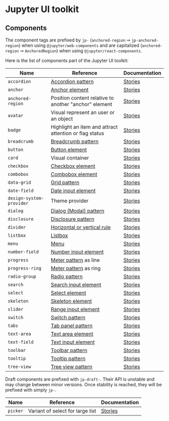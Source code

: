 # Jupyter UI toolkit

## Components

The component tags are prefixed by `jp-` (`anchored-region` ➙ `jp-anchored-region`)
when using `@jupyter/web-components` and are capitalized (`anchored-region` ➙ `AnchoredRegion`) when using `@jupyter/react-components`.

Here is the list of components part of the Jupyter UI toolkit:

| Name              | Reference                                                                                      | Documentation                                                     |
| ----------------- | ---------------------------------------------------------------------------------------------- | ----------------------------------------------------------------- |
| `accordion`       | [Accordion pattern](https://www.w3.org/WAI/ARIA/apg/patterns/accordion/)                       | [Stories](?path=/story/components-accordion--documentation)       |
| `anchor`          | [Anchor element](https://developer.mozilla.org/en-US/docs/Web/HTML/Element/a)                  | [Stories](?path=/story/components-anchor--documentation)          |
| `anchored-region` | Position content relative to another "anchor" element                                          | [Stories](?path=/story/components-anchored-region--documentation) |
| `avatar`          | Visual represent an user or an object                                                          | [Stories](?path=/story/components-avatar--documentation)          |
| `badge`           | Highlight an item and attract attention or flag status                                         | [Stories](?path=/story/components-badge--documentation)           |
| `breadcrumb`      | [Breadcrumb pattern](https://www.w3.org/WAI/ARIA/apg/patterns/breadcrumb/)                     | [Stories](?path=/story/components-breadcrumb--documentation)      |
| `button`          | [Button element](https://developer.mozilla.org/en-US/docs/Web/HTML/Element/button)             | [Stories](?path=/story/components-button--documentation)          |
| `card`            | Visual container                                                                               | [Stories](?path=/story/components-card--documentation)            |
| `checkbox`        | [Checkbox element](https://developer.mozilla.org/en-US/docs/Web/HTML/Element/Input/checkbox)   | [Stories](?path=/story/components-checkbox--documentation)        |
| `combobox`        | [Combobox element](https://www.w3.org/WAI/ARIA/apg/patterns/combobox/)                         | [Stories](?path=/story/components-combobox--documentation)        |
| `data-grid`       | [Grid pattern](https://www.w3.org/WAI/ARIA/apg/patterns/grid/)                                 | [Stories](?path=/story/components-data-grid--documentation)       |
| `date-field`      | [Date input element](https://developer.mozilla.org/en-US/docs/Web/HTML/Element/input/date)     | [Stories](?path=/story/components-date-field--documentation)      |
| `design-system-provider` | Theme provider | [Stories](?path=/story/components-design-system-provider--documentation)       |
| `dialog`          | [Dialog (Modal) pattern](https://www.w3.org/WAI/ARIA/apg/patterns/dialog-modal/)               | [Stories](?path=/story/components-dialog--documentation)          |
| `disclosure`      | [Disclosure pattern](https://www.w3.org/WAI/ARIA/apg/patterns/disclosure/) | [Stories](?path=/story/components-disclosure--documentation)          |
| `divider`         | [Horizontal or vertical rule](https://developer.mozilla.org/en-US/docs/Web/HTML/Element/hr)    | [Stories](?path=/story/components-divider--documentation)         |
| `listbox`         | [Listbox](https://www.w3.org/WAI/ARIA/apg/patterns/listbox/)                                   | [Stories](?path=/story/components-listbox--documentation)         |
| `menu`            | [Menu](https://www.w3.org/WAI/ARIA/apg/patterns/menubar/)                                      | [Stories](?path=/story/components-menu--documentation)            |
| `number-field`    | [Number input element](https://developer.mozilla.org/en-US/docs/Web/HTML/Element/input/number) | [Stories](?path=/story/components-number-field--documentation)    |
| `progress`        | [Meter pattern](https://www.w3.org/WAI/ARIA/apg/patterns/meter/) as line                       | [Stories](?path=/story/components-progress--documentation)        |
| `progress-ring`   | [Meter pattern](https://www.w3.org/WAI/ARIA/apg/patterns/meter/) as ring                       | [Stories](?path=/story/components-progress-ring--documentation)   |
| `radio-group`     | [Radio pattern](https://www.w3.org/WAI/ARIA/apg/patterns/radio/)                               | [Stories](?path=/story/components-radio-group--documentation)     |
| `search`          | [Search input element](https://developer.mozilla.org/en-US/docs/Web/HTML/Element/input/search) | [Stories](?path=/story/components-search--documentation)          |
| `select`          | [Select element](https://developer.mozilla.org/en-US/docs/Web/HTML/Element/select)             | [Stories](?path=/story/components-select--documentation)          |
| `skeleton`        | [Skeleton element](https://open-ui.org/components/skeleton.research/)                          | [Stories](?path=/story/components-skeleton--documentation)        |
| `slider`          | [Range input element](https://developer.mozilla.org/en-US/docs/Web/HTML/Element/input/range)   | [Stories](?path=/story/components-slider--documentation)          |
| `switch`          | [Switch pattern](https://www.w3.org/WAI/ARIA/apg/patterns/switch/)                             | [Stories](?path=/story/components-switch--documentation)          |
| `tabs`            | [Tab panel pattern](https://www.w3.org/WAI/ARIA/apg/patterns/tabs/)                            | [Stories](?path=/story/components-tabs--documentation)            |
| `text-area`       | [Text area element](https://developer.mozilla.org/en-US/docs/Web/HTML/Element/textarea)        | [Stories](?path=/story/components-text-area--documentation)       |
| `text-field`      | [Text input element](https://developer.mozilla.org/en-US/docs/Web/HTML/Element/input/text)     | [Stories](?path=/story/components-text-field--documentation)      |
| `toolbar`         | [Toolbar pattern](https://www.w3.org/WAI/ARIA/apg/patterns/toolbar/)                           | [Stories](?path=/story/components-toolbar--documentation)         |
| `tooltip`         | [Tooltip pattern](https://www.w3.org/WAI/ARIA/apg/patterns/tooltip/)                           | [Stories](?path=/story/components-tooltip--documentation)         |
| `tree-view`       | [Tree view pattern](https://www.w3.org/WAI/ARIA/apg/patterns/treeview/)                        | [Stories](?path=/story/components-tree-view--documentation)       |

Draft components are prefixed with `jp-draft-`. Their API is unstable and may change between minor versions. Once stability
is reached, they will be prefixed with simply `jp-`.

| Name              | Reference                                                                                      | Documentation                                                     |
| ----------------- | ---------------------------------------------------------------------------------------------- | ----------------------------------------------------------------- |
| `picker`      | Variant of select for large list | [Stories](?path=/story/components-picker--documentation)          |
